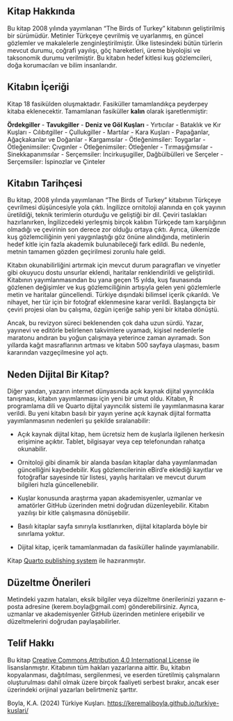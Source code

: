 ## Kitap Hakkında {.unnumbered}

Bu kitap 2008 yılında yayımlanan “The Birds of Turkey” kitabının geliştirilmiş bir sürümüdür. Metinler Türkçeye çevrilmiş ve uyarlanmış, en güncel gözlemler ve makalelerle zenginleştirilmiştir. Ülke listesindeki bütün türlerin mevcut durumu, coğrafi yayılışı, göç hareketleri, üreme biyolojisi ve taksonomik durumu verilmiştir. Bu kitabın hedef kitlesi kuş gözlemcileri, doğa korumacıları ve bilim insanlarıdır.

## Kitabın İçeriği

Kitap 18 fasikülden oluşmaktadır. Fasiküller tamamlandıkça peyderpey kitaba eklenecektir. Tamamlanan fasiküller **kalın** olarak işaretlenmiştir:

**Ördekgiller** - **Tavukgiller** - **Deniz ve Göl Kuşları** - Yırtıcılar - Bataklık ve Kır Kuşları - Cılıbıtgiller - Çullukgiller - Martılar - Kara Kuşları - Papağanlar, Ağaçkakanlar ve Doğanlar - Kargamsılar - Ötleğenimsiler: Toygarlar - Ötleğenimsiler: Çıvgınler - Ötleğenimsiler: Ötleğenler - Tırmaşığımsılar - Sinekkapanımsılar - Serçemsiler: İncirkuşugiller, Dağbülbülleri ve Serçeler - Serçemsiler: İspinozlar ve Çinteler

## Kitabın Tarihçesi

Bu kitap, 2008 yılında yayımlanan "The Birds of Turkey" kitabının Türkçeye çevrilmesi düşüncesiyle yola çıktı. İngilizce ornitoloji alanında en çok yayının üretildiği, teknik terimlerin oturduğu ve geliştiği bir dil. Çeviri taslakları hazırlanırken, İngilizcedeki yerleşmiş birçok kalıbın Türkçede tam karşılığının olmadığı ve çevirinin son derece zor olduğu ortaya çıktı. Ayrıca, ülkemizde kuş gözlemciliğinin yeni yaygınlaştığı göz önüne alındığında, metinlerin hedef kitle için fazla akademik bulunabileceği fark edildi. Bu nedenle, metnin tamamen gözden geçirilmesi zorunlu hale geldi.

Kitabın okunabilirliğini artırmak için mevcut durum paragrafları ve vinyetler gibi okuyucu dostu unsurlar eklendi, haritalar renklendirildi ve geliştirildi. Kitabının yayımlanmasından bu yana geçen 15 yılda, kuş faunasında gözlenen değişimler ve kuş gözlemciliğinin artışıyla gelen yeni gözlemlerle metin ve haritalar güncellendi. Türkiye dışındaki bilimsel içerik çıkarıldı. Ve nihayet, her tür için bir fotoğraf eklenmesine karar verildi. Başlangıçta bir çeviri projesi olan bu çalışma, özgün içeriğe sahip yeni bir kitaba dönüştü.

Ancak, bu revizyon süreci beklenenden çok daha uzun sürdü. Yazar, yayınevi ve editörle belirlenen takvimlere uyamadı, kişisel nedenlerle maratonu andıran bu yoğun çalışmaya yeterince zaman ayıramadı. Son yıllarda kağıt masraflarının artması ve kitabın 500 sayfaya ulaşması, basım kararından vazgeçilmesine yol açtı.

## Neden Dijital Bir Kitap?

Diğer yandan, yazarın internet dünyasında açık kaynak dijital yayıncılıkla tanışması, kitabın yayımlanması için yeni bir umut oldu. Kitabın, R programlama dili ve Quarto dijital yayıncılık sistemi ile yayımlanmasına karar verildi. Bu yeni kitabın basılı bir yayın yerine açık kaynak dijital formatta yayımlanmasının nedenleri şu şekilde sıralanabilir:

-   Açık kaynak dijital kitap, hem ücretsiz hem de kuşlarla ilgilenen herkesin erişimine açıktır. Tablet, bilgisayar veya cep telefonundan rahatça okunabilir.

-   Ornitoloji gibi dinamik bir alanda basılan kitaplar daha yayımlanmadan güncelliğini kaybedebilir. Kuş gözlemcilerinin eBird’e eklediği kayıtlar ve fotoğraflar sayesinde tür listesi, yayılış haritaları ve mevcut durum bilgileri hızla güncellenebilir.

-   Kuşlar konusunda araştırma yapan akademisyenler, uzmanlar ve amatörler GitHub üzerinden metni doğrudan düzenleyebilir. Kitabın yazılışı bir kitle çalışmasına dönüşebilir.

-   Basılı kitaplar sayfa sınırıyla kısıtlanırken, dijital kitaplarda böyle bir sınırlama yoktur.

-   Dijital kitap, içerik tamamlanmadan da fasiküller halinde yayımlanabilir.

Kitap [Quarto publishing system](https://quarto.org/) ile hazıranmıştır.

## Düzeltme Önerileri

Metindeki yazım hataları, eksik bilgiler veya düzeltme önerilerinizi yazarın e-posta adresine (kerem.boyla\@gmail.com) gönderebilirsiniz. Ayrıca, uzmanlar ve akademisyenler GitHub üzerinden metinlere erişebilir ve düzeltmelerini doğrudan paylaşabilirler.

## Telif Hakkı

Bu kitap [Creative Commons Attribution 4.0 International License](https://creativecommons.org/licenses/by/4.0/) ile lisanslanmıştır. Kitabının tüm hakları yazarlarına aittir. Bu, kitabın kopyalanması, dağıtılması, sergilenmesi, ve eserden türetilmiş çalışmaların oluşturulması dahil olmak üzere birçok faaliyeti serbest bırakır, ancak eser üzerindeki orijinal yazarları belirtmeniz şarttır.

Boyla, K.A. (2024) Türkiye Kuşları. <https://keremaliboyla.github.io/turkiye-kuslari/>
